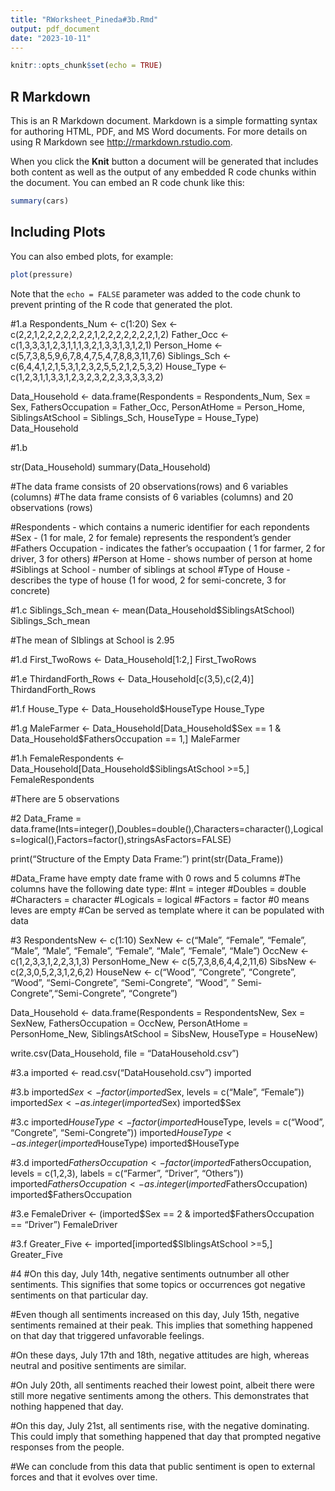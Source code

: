 ```yaml
---
title: "RWorksheet_Pineda#3b.Rmd"
output: pdf_document
date: "2023-10-11"
---
```


```r
knitr::opts_chunk$set(echo = TRUE)
```

## R Markdown

This is an R Markdown document. Markdown is a simple formatting syntax for authoring HTML, PDF, and MS Word documents. For more details on using R Markdown see <http://rmarkdown.rstudio.com>.

When you click the **Knit** button a document will be generated that includes both content as well as the output of any embedded R code chunks within the document. You can embed an R code chunk like this:

```r
summary(cars)
```

## Including Plots

You can also embed plots, for example:

```r
plot(pressure)
```

Note that the `echo = FALSE` parameter was added to the code chunk to prevent printing of the R code that generated the plot.

#1.a
Respondents_Num <- c(1:20)
Sex <- c(2,2,1,2,2,2,2,2,2,2,1,2,2,2,2,2,2,2,1,2)
Father_Occ <- c(1,3,3,3,1,2,3,1,1,1,3,2,1,3,3,1,3,1,2,1)
Person_Home <- c(5,7,3,8,5,9,6,7,8,4,7,5,4,7,8,8,3,11,7,6)
Siblings_Sch <- c(6,4,4,1,2,1,5,3,1,2,3,2,5,5,2,1,2,5,3,2)
House_Type <- c(1,2,3,1,1,3,3,1,2,3,2,3,2,2,3,3,3,3,3,2)

Data_Household <- data.frame(Respondents = Respondents_Num, Sex = Sex, FathersOccupation = Father_Occ, PersonAtHome = Person_Home, SiblingsAtSchool = Siblings_Sch, HouseType = House_Type)
Data_Household

#1.b

str(Data_Household)
summary(Data_Household)

#The data frame consists of 20 observations(rows) and 6 variables (columns)
#The data frame consists of 6 variables (columns) and 20 observations (rows)

#Respondents - which contains a numeric identifier for each repondents
#Sex - (1  for male, 2 for female) represents the respondent's gender
#Fathers Occupation - indicates the father's occupaation ( 1 for farmer, 2 for driver, 3 for others)
#Person at Home - shows number of person at home
#Siblings at School - number of siblings at school
#Type of House - describes the type of house (1 for wood, 2 for semi-concrete, 3 for concrete)

#1.c
Siblings_Sch_mean <- mean(Data_Household$SiblingsAtSchool)
Siblings_Sch_mean

#The mean of SIblings at School is 2.95

#1.d
First_TwoRows <- Data_Household[1:2,]
First_TwoRows

#1.e
ThirdandForth_Rows <- Data_Household[c(3,5),c(2,4)]
ThirdandForth_Rows

#1.f
House_Type <- Data_Household$HouseType
House_Type

#1.g
MaleFarmer <- Data_Household[Data_Household$Sex == 1 & Data_Household$FathersOccupation == 1,]
MaleFarmer

#1.h
FemaleRespondents <- Data_Household[Data_Household$SiblingsAtSchool >=5,]
FemaleRespondents

#There are 5 observations

#2
Data_Frame = data.frame(Ints=integer(),Doubles=double(),Characters=character(),Logicals=logical(),Factors=factor(),stringsAsFactors=FALSE)

print("Structure of the Empty Data Frame:")
print(str(Data_Frame))

#Data_Frame have empty date frame with 0 rows and 5 columns
#The columns have the following date type:
#Int = integer
#Doubles = double
#Characters = character
#Logicals = logical
#Factors = factor
#0 means leves are empty
#Can be served as template where it can be populated with data

#3
RespondentsNew <- c(1:10)
SexNew <- c("Male", "Female", "Female", "Male", "Male", "Female", "Female", "Male", "Female", "Male")
OccNew <- c(1,2,3,3,1,2,2,3,1,3)
PersonHome_New <- c(5,7,3,8,6,4,4,2,11,6)
SibsNew <- c(2,3,0,5,2,3,1,2,6,2)
HouseNew <- c("Wood", "Congrete", "Congrete", "Wood", "Semi-Congrete", "Semi-Congrete", "Wood", " Semi-Congrete","Semi-Congrete", "Congrete")

Data_Household <- data.frame(Respondents = RespondentsNew, Sex = SexNew, FathersOccupation = OccNew, PersonAtHome = PersonHome_New, SiblingsAtSchool = SibsNew, HouseType = HouseNew)

write.csv(Data_Household, file = "DataHousehold.csv")

#3.a
imported <- read.csv("DataHousehold.csv")
imported

#3.b
imported$Sex <- factor(imported$Sex, levels = c("Male", "Female"))
imported$Sex <- as.integer(imported$Sex)
imported$Sex

#3.c
imported$HouseType <- factor(imported$HouseType, levels = c("Wood", "Congrete", "Semi-Congrete"))
imported$HouseType <- as.integer(imported$HouseType)
imported$HouseType

#3.d
imported$FathersOccupation <- factor(imported$FathersOccupation, levels = c(1,2,3), labels = c("Farmer", "Driver", "Others"))
imported$FathersOccupation <- as.integer(imported$FathersOccupation)
imported$FathersOccupation

#3.e
FemaleDriver <- (imported$Sex == 2 & imported$FathersOccupation == "Driver")
FemaleDriver

#3.f
Greater_Five <- imported[imported$SIblingsAtSchool >=5,]
Greater_Five

#4
#On this day, July 14th, negative sentiments outnumber all other sentiments. This signifies that some topics or occurrences got negative sentiments on that particular day.

#Even though all sentiments increased on this day, July 15th, negative sentiments remained at their peak. This implies that something happened on that day that triggered unfavorable feelings.

#On these days, July 17th and 18th, negative attitudes are high, whereas neutral and positive sentiments are similar.

#On July 20th, all sentiments reached their lowest point, albeit there were still more negative sentiments among the others. This demonstrates that nothing happened that day.

#On this day, July 21st, all sentiments rise, with the negative dominating. This could imply that something happened that day that prompted negative responses from the people.

#We can conclude from this data that public sentiment is open to external forces and that it evolves over time.



